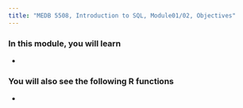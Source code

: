 ```yaml
---
title: "MEDB 5508, Introduction to SQL, Module01/02, Objectives"
---
```


### In this module, you will learn

+ 

### You will also see the following R functions

+ 